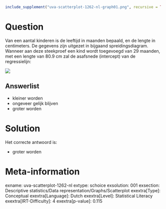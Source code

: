 ```r
include_supplement("uva-scatterplot-1262-nl-graph01.png", recursive = TRUE)
```

Question
========

Van een aantal kinderen is de leeftijd in maanden bepaald, en de lengte
in centimeters. De gegevens zijn uitgezet in bijgaand
spreidingsdiagram.\
Wanneer aan deze steekproef een kind wordt toegevoegd van 29 maanden,
met een lengte van 80.9 cm zal de asafsnede (intercept) van de
regressielijn:

![](uva-scatterplot-1262-nl-graph01.png)

Answerlist
----------

* kleiner worden
* ongeveer gelijk blijven
* groter worden

Solution
========

Het correcte antwoord is: 

* groter worden

Meta-information
================
exname: uva-scatterplot-1262-nl
extype: schoice
exsolution: 001
exsection: Descriptive statistics/Data representation/Graphs/Scatterplot
exextra[Type]: Conceptual
exextra[Language]: Dutch
exextra[Level]: Statistical Literacy
exextra[IRT-Difficulty]: 4
exextra[p-value]: 0.115
